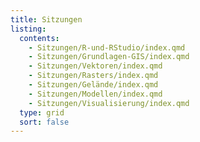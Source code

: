 ```yaml
---
title: Sitzungen
listing:
  contents:
    - Sitzungen/R-und-RStudio/index.qmd
    - Sitzungen/Grundlagen-GIS/index.qmd
    - Sitzungen/Vektoren/index.qmd
    - Sitzungen/Rasters/index.qmd
    - Sitzungen/Gelände/index.qmd
    - Sitzungen/Modellen/index.qmd
    - Sitzungen/Visualisierung/index.qmd
  type: grid
  sort: false
---
```


